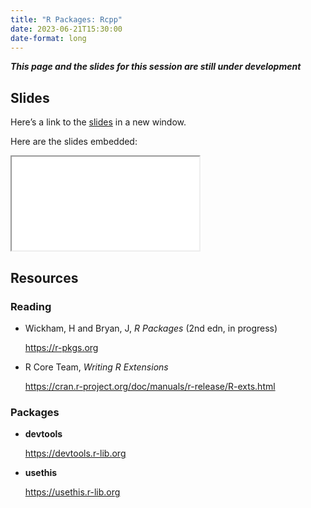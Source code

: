```yaml
---
title: "R Packages: Rcpp"
date: 2023-06-21T15:30:00
date-format: long
---
```


***This page and the slides for this session are still under development***

## Slides

Here's a link to the [slides](/slides/12-Rcpp-packages/index.qmd){target="_blank"} in a new window. 

Here are the slides embedded:

<iframe class="slide-deck ar3x2" src="/slides/12-Rcpp-packages/index.html" title="12-Rcpp-packages slides">
</iframe>

## Resources

### Reading

- Wickham, H and Bryan, J, _R Packages_ (2nd edn, in progress)

  <https://r-pkgs.org>

- R Core Team, _Writing R Extensions_

  <https://cran.r-project.org/doc/manuals/r-release/R-exts.html>


### Packages

- **devtools**

  <https://devtools.r-lib.org>
  
- **usethis**

  <https://usethis.r-lib.org>
